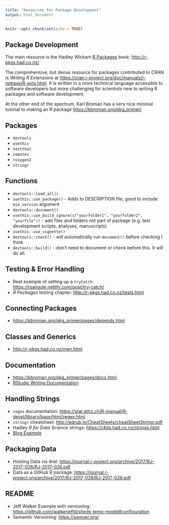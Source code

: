 ```yaml
---
title: "Resources for Package Development"
output: html_document
---
```


```r
knitr::opts_chunk$set(echo = TRUE)
```

## Package Development

The main resource is the Hadley Wickam <u>R Packages</u> book: <http://r-pkgs.had.co.nz/>

The comprehensive, but dense resource for packages contributed to CRAN is *Writing R Extensions* at <https://cran.r-project.org/doc/manuals/r-release/R-exts.html>. It is written in a more technical language accessible to software developers but more challenging for scientists new to writing R packages and software development.

At the other end of the spectrum, Karl Broman has a very nice minimal tutorial to making an R package <https://kbroman.org/pkg_primer/>

## Packages

- `devtools`
- `usethis`
- `testthat`
- `remotes`
- `roxygen2`
- `stringr`

## Functions

- `devtools::load_all()`
- `usethis::use_package()` - Adds to DESCRIPTION file, good to include `min_version` argument
- `devtools::document()`
- `usethis::use_build_ignore(c("yourfolder1", "yourfolder2", "yourfile"))` - add files and folders not part of package (e.g. test development scripts, analyses, manuscripts)
- `usethis::use_vignette()`
- `devtools::check()` - will automatically run `document()` before checking I think
- `devtools::build()` - don't need to document or check before this. It will do all.


## Testing & Error Handling

- Best example of setting up a `tryCatch`: <https://rsangole.netlify.com/post/try-catch/>
- *R Packages* testing chapter: <http://r-pkgs.had.co.nz/tests.html>

## Connecting Packages

- <https://kbroman.org/pkg_primer/pages/depends.html>

## Classes and Generics

- <http://r-pkgs.had.co.nz/man.html>

## Documentation

- <https://kbroman.org/pkg_primer/pages/docs.html>
- [RStudio Writing Documentation](https://support.rstudio.com/hc/en-us/articles/200532317-Writing-Package-Documentation)



## Handling Strings

- `regex` documentation: <https://stat.ethz.ch/R-manual/R-devel/library/base/html/regex.html>
- `stringr` cheatsheet: <http://edrub.in/CheatSheets/cheatSheetStringr.pdf>
- Hadley *R for Data Science* strings: <https://r4ds.had.co.nz/strings.html>
- [Blog Example](https://towardsdatascience.com/using-stringr-and-regex-to-extract-features-from-textual-alphanumeric-and-punctuation-data-in-r-2565256c0a77)


## Packaging Data

- Hosting Data via drat: <https://journal.r-project.org/archive/2017/RJ-2017-026/RJ-2017-026.pdf>
- Data as a GitHub R package: <https://journal.r-project.org/archive/2017/RJ-2017-026/RJ-2017-026.pdf>


## README

- Jeff Walker Example with versioning: <https://github.com/walkerjeffd/sheds-temp-model#configuration>
- Semantic Versioning: <https://semver.org/>



